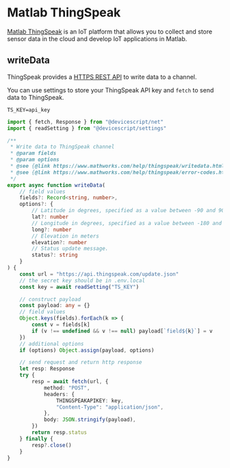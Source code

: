 # Matlab ThingSpeak

[Matlab ThingSpeak](https://thingspeak.com/) is an IoT platform
that allows you to collect and store sensor data in the cloud and develop IoT applications
in Matlab.

## writeData

ThingSpeak provides a [HTTPS REST API](https://www.mathworks.com/help/thingspeak/writedata.html) to write data to a channel.

You can use settings to store your ThingSpeak API key and `fetch` to send data to ThingSpeak.

```.env title=".env.local"
TS_KEY=api_key
```

```ts title="./src/main.ts"
import { fetch, Response } from "@devicescript/net"
import { readSetting } from "@devicescript/settings"

/**
 * Write data to ThingSpeak channel
 * @param fields
 * @param options
 * @see {@link https://www.mathworks.com/help/thingspeak/writedata.html write data}
 * @see {@link https://www.mathworks.com/help/thingspeak/error-codes.html error codes}
 */
export async function writeData(
    // field values
    fields?: Record<string, number>,
    options?: {
        // Latitude in degrees, specified as a value between -90 and 90.
        lat?: number
        // Longitude in degrees, specified as a value between -180 and 180.
        long?: number
        // Elevation in meters
        elevation?: number
        // Status update message.
        status?: string
    }
) {
    const url = "https://api.thingspeak.com/update.json"
    // the secret key should be in .env.local
    const key = await readSetting("TS_KEY")

    // construct payload
    const payload: any = {}
    // field values
    Object.keys(fields).forEach(k => {
        const v = fields[k]
        if (v !== undefined && v !== null) payload[`field${k}`] = v
    })
    // additional options
    if (options) Object.assign(payload, options)

    // send request and return http response
    let resp: Response
    try {
        resp = await fetch(url, {
            method: "POST",
            headers: {
                THINGSPEAKAPIKEY: key,
                "Content-Type": "application/json",
            },
            body: JSON.stringify(payload),
        })
        return resp.status
    } finally {
        resp?.close()
    }
}
```
